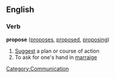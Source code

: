==English==

===Verb===
'''propose'''  ([[proposes]], [[proposed]], [[proposing]])
#[[Suggest]] a plan or course of action
#To ask for one's hand in [[marraige]]

[[Category:Communication]]